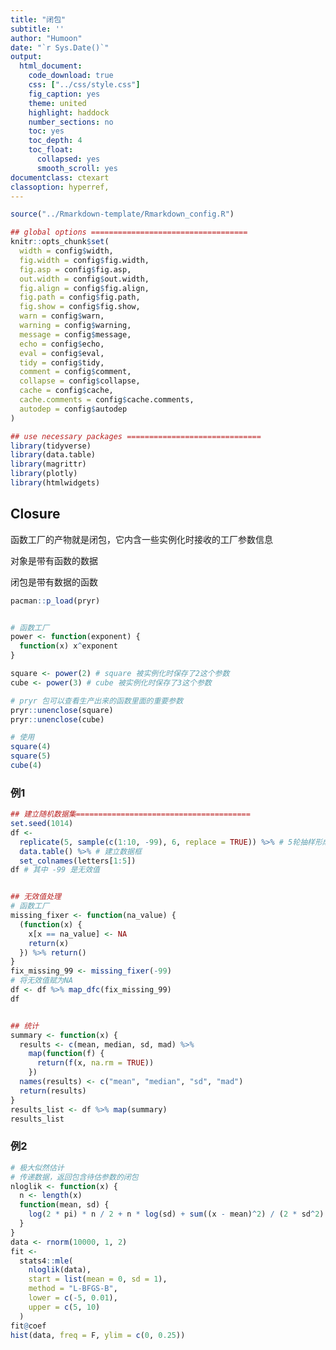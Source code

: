 ```yaml
---
title: "闭包"
subtitle: ''
author: "Humoon"
date: "`r Sys.Date()`"
output:
  html_document: 
    code_download: true
    css: ["../css/style.css"]
    fig_caption: yes
    theme: united
    highlight: haddock
    number_sections: no
    toc: yes
    toc_depth: 4
    toc_float:
      collapsed: yes
      smooth_scroll: yes
documentclass: ctexart
classoption: hyperref,
---
```


```r
source("../Rmarkdown-template/Rmarkdown_config.R")

## global options ===================================
knitr::opts_chunk$set(
  width = config$width,
  fig.width = config$fig.width,
  fig.asp = config$fig.asp,
  out.width = config$out.width,
  fig.align = config$fig.align,
  fig.path = config$fig.path,
  fig.show = config$fig.show,
  warn = config$warn,
  warning = config$warning,
  message = config$message,
  echo = config$echo,
  eval = config$eval,
  tidy = config$tidy,
  comment = config$comment,
  collapse = config$collapse,
  cache = config$cache,
  cache.comments = config$cache.comments,
  autodep = config$autodep
)

## use necessary packages ==============================
library(tidyverse)
library(data.table)
library(magrittr)
library(plotly)
library(htmlwidgets)
```

## Closure

函数工厂的产物就是闭包，它内含一些实例化时接收的工厂参数信息

对象是带有函数的数据

闭包是带有数据的函数

```r
pacman::p_load(pryr)


# 函数工厂
power <- function(exponent) {
  function(x) x^exponent
}

square <- power(2) # square 被实例化时保存了2这个参数
cube <- power(3) # cube 被实例化时保存了3这个参数

# pryr 包可以查看生产出来的函数里面的重要参数
pryr::unenclose(square)
pryr::unenclose(cube)

# 使用
square(4)
square(5)
cube(4)
```

### 例1

```r
## 建立随机数据集=======================================
set.seed(1014)
df <-
  replicate(5, sample(c(1:10, -99), 6, replace = TRUE)) %>% # 5轮抽样形成矩阵. replicate(n, f), 即重复运行f函数20次，它跟 apply 函数是一族
  data.table() %>% # 建立数据框
  set_colnames(letters[1:5])
df # 其中 -99 是无效值


## 无效值处理
# 函数工厂
missing_fixer <- function(na_value) {
  (function(x) {
    x[x == na_value] <- NA
    return(x)
  }) %>% return()
}
fix_missing_99 <- missing_fixer(-99)
# 将无效值赋为NA
df <- df %>% map_dfc(fix_missing_99)
df


## 统计
summary <- function(x) {
  results <- c(mean, median, sd, mad) %>%
    map(function(f) {
      return(f(x, na.rm = TRUE))
    })
  names(results) <- c("mean", "median", "sd", "mad")
  return(results)
}
results_list <- df %>% map(summary)
results_list
```

### 例2

```r
# 极大似然估计
# 传递数据，返回包含待估参数的闭包
nloglik <- function(x) {
  n <- length(x)
  function(mean, sd) {
    log(2 * pi) * n / 2 + n * log(sd) + sum((x - mean)^2) / (2 * sd^2)
  }
}
data <- rnorm(10000, 1, 2)
fit <-
  stats4::mle(
    nloglik(data),
    start = list(mean = 0, sd = 1),
    method = "L-BFGS-B",
    lower = c(-5, 0.01),
    upper = c(5, 10)
  )
fit@coef
hist(data, freq = F, ylim = c(0, 0.25))
```


